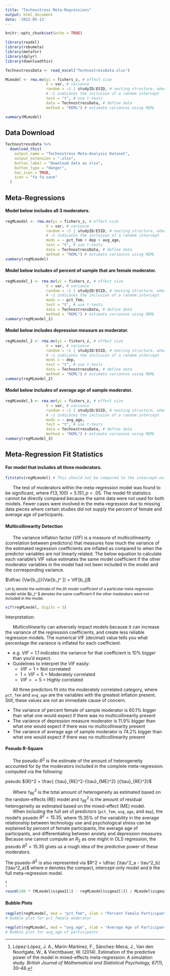 ```yaml
---
title: "Technostress Meta-Regressions"
output: html_document
date: '2022-05-13'
---
```


```r
knitr::opts_chunk$set(echo = TRUE)

library(readxl)
library(robumeta)
library(metafor)
library(dplyr)
library(downloadthis)

TechnostressData <- read_excel("TechnostressData.xlsx")

MLmodel <- rma.mv(yi = fishers_z, # effect size
                  V = var, # variance
                  random = ~1 | studyID/ESID, # nesting structure, where higher-level variable is                       first and lower-level variable is second (nested)
                  # ~1 indicates the inclusion of a random intercept
                  test = "t", # use t-tests
                  data = TechnostressData, # define data
                  method = "REML") # estimate variances using REML

summary(MLmodel)

```

## Data Download 

```r
TechnostressData %>%
  download_this(
    output_name = "Technostress Meta-Analysis Dataset",
    output_extension = ".xlsx",
    button_label = "Download data as xlsx",
    button_type = "danger",
    has_icon = TRUE,
    icon = "fa fa-save"
  )
```

## Meta-Regressions
#### Model below includes all 3 moderators.

```r
regMLmodel <- rma.mv(yi = fishers_z, # effect size
                  V = var, # variance
                  random = ~1 | studyID/ESID, # nesting structure, where higher-level variable is                       first and lower-level variable is second (nested)
                  # ~1 indicates the inclusion of a random intercept
                  mods = ~ pct_fem + dep + avg_age,
                  test = "t", # use t-tests
                  data = TechnostressData, # define data
                  method = "REML") # estimate variances using REML
summary(regMLmodel)
```

#### Model below includes of percent of sample that are female moderator.
```r
regMLmodel_1 <- rma.mv(yi = fishers_z, # effect size
                  V = var, # variance
                  random = ~1 | studyID/ESID, # nesting structure, where higher-level variable is                       first and lower-level variable is second (nested)
                  # ~1 indicates the inclusion of a random intercept
                  mods = ~ pct_fem,
                  test = "t", # use t-tests
                  data = TechnostressData, # define data
                  method = "REML") # estimate variances using REML
summary(regMLmodel_1)
```

#### Model below includes depression measure as moderator.
```r
regMLmodel_2 <- rma.mv(yi = fishers_z, # effect size
                  V = var, # variance
                  random = ~1 | studyID/ESID, # nesting structure, where higher-level variable is                       first and lower-level variable is second (nested)
                  # ~1 indicates the inclusion of a random intercept
                  mods = ~ dep,
                  test = "t", # use t-tests
                  data = TechnostressData, # define data
                  method = "REML") # estimate variances using REML
summary(regMLmodel_2)
```

#### Model below includes of average age of sample moderator.
```r
regMLmodel_3 <- rma.mv(yi = fishers_z, # effect size
                  V = var, # variance
                  random = ~1 | studyID/ESID, # nesting structure, where higher-level variable is                       first and lower-level variable is second (nested)
                  # ~1 indicates the inclusion of a random intercept
                  mods = ~ avg_age,
                  test = "t", # use t-tests
                  data = TechnostressData, # define data
                  method = "REML") # estimate variances using REML
summary(regMLmodel_3)
```

## Meta-Regression Fit Statistics
#### For model that includes all three moderators.
```r
fitstats(regMLmodel) # This should not be compared to the intercept-only MLmodel above because models are not fitted to the same data (missing data for some moderators)
```

|       The test of moderators within the meta-regression model was found to be significant, where $F(3,100) = 5.151, p < .05$. The model fit statistics cannot be directly compared because the same data were not used for both models. Fewer cases were involved in the meta-regression due to missing data pieces where certain studies did not supply the percent of female and average age of participants.

#### Multicollinearity Detection

|       The variance inflation factor (*VIF*) is a measure of multicollinearity (correlation between predictors) that measures how much the variance of the estimated regression coefficients are inflated as compared to when the predictor variables are not linearly related. The below equation to calculate each variable's VIF value estimates the same model coefficient if the other moderator variables in the model had not been included in the model and the corresponding variance.

$\dfrac {Var[b_j]}{Var[b_j^`]} = VIF[b_j]$

<small> Let $b_j$ denote the estimate of the *j*th model coefficient of a particular meta-regression model while $b_j^`$ denotes the same coefficient if the other moderators were not included in the model.</small>

```r
vif(regMLmodel, digits = 3)
```

Interpretation:

|       Multicollinearity can adversely impact models because it can increase the variance of the regression coefficients, and create less reliable regression models. The numerical VIF (decimal) value tells you what percentage the variance is inflated for each coefficient.
- e.g. $VIF = 1.1$ indicates the variance for that coefficient is 10% bigger than you'd expect.
- Guidelines to interpret the VIF easily: 
  - $VIF = 1$ = Not correlated
  - $1 < VIF < 5$ = Moderately correlated
  - $VIF >=5$ = Highly correlated

|       All three predictors fit into the moderately correlated category, where `pct_fem` and `avg_age` are the variables with the greatest inflation present. Still, these values are not an immediate cause of concern.

* The variance of percent female of sample moderator is 60.1% bigger than what one would expect if there was no multicollinearity present
* The variance of depression measure moderator is 11.9% bigger than what one would expect if there was no multicollinearity present
* The variance of average age of sample moderator is 74.2% bigger than what one would expect if there was no multicollinearity present

#### Pseudo R-Square

|       The pseudo-$R^2$ is the estimate of the amount of heterogeneity accounted for by the moderators included in the complete meta-regression. computed via the following:

pseudo ${R}^2 = \frac{ {\tau}_{RE}^2-{\tau}_{ME}^2} {{\tau}_{RE}^2}$

|       Where ${\tau}_{RE}^2$ is the total amount of heterogeneity as estimated based on the random-effects (RE) model and ${\tau}_{RE}^2$ is the amount of residual heterogeneity as estimated based on the mixed-effect (ME) model.

|       When including the full set of predictors (`pct_fem`, `avg_age`, and `dep`), the model's psuedo $R^2 = 15.35$, where 15.35% of the variability in the average relationship between technology use and psychological stress can be explained by percent of female participants, the average age of participants, and differentiating between anxiety and depression measures. Because one cannot compute an $R_2$ as one might in OLS regression, the pseudo $R^2 = 15.35$ gives us a rough idea of the predictive power of these moderators.

The psuedo-$R^2$ is also represented via $R^2 = \dfrac {\tau^2_a - \tau^2_b}{\tau^2_a}$ 
where $a$ denotes the compact, intercept-only model and $b$ the full meta-regression model. 

^[López-López, J. A., Marín-Martínez, F., Sánchez-Meca, J., Van den Noortgate, W., & Viechtbauer, W. (2014). Estimation of the predictive power of the model in mixed-effects meta-regression: A simulation study. *British Journal of Mathematical and Statistical Psychology, 67*(1), 30–48.]

```r
round(100 * (MLmodel$sigma2[1] - regMLmodel$sigma2[1]) / MLmodel$sigma2[1], 2) # Psuedo-R^2
```


#### Bubble Plots
```r
regplot(regMLmodel, mod = "pct_fem", xlab = "Percent Female Participants", refline = 0)
# Bubble plot for pct_female moderator

regplot(regMLmodel, mod = "avg_age", xlab = "Average Age of Participants", refline = 0)
# Bubble plot for avg_age of participants
```
